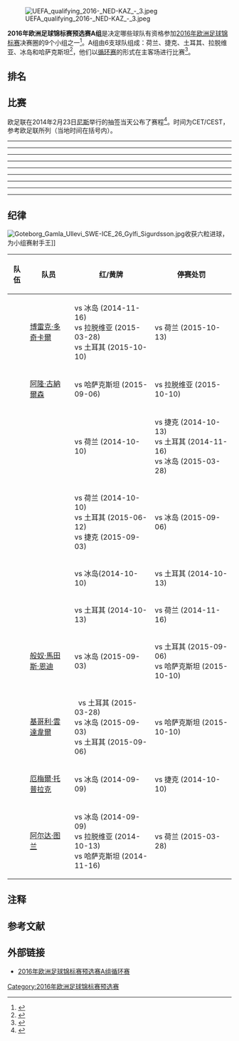 {{NoteTA
|G1=足球
}}

[[File:UEFA_qualifying_2016-_NED-KAZ_-_3.jpeg|thumb]]

'''2016年欧洲足球锦标赛预选赛A组'''是决定哪些球队有资格参加[[2016年欧洲足球锦标赛|2016年欧洲足球锦标赛]]决赛圈的9个小组之一<ref name="procedure">{{cite web |url=https://www.uefa.com/MultimediaFiles/Download/competitions/Draws/02/04/64/31/2046431_DOWNLOAD.pdf |title=UEFA EURO 2016 Qualifying Draw Procedure |publisher=UEFA |pages=1 |format=PDF |accessdate=2014-02-22 |archive-url=https://web.archive.org/web/20140307224702/http://www.uefa.com/MultimediaFiles/Download/competitions/Draws/02/04/64/31/2046431_DOWNLOAD.pdf |archive-date=2014-03-07 |dead-url=no }}</ref>。A组由6支球队组成：荷兰、捷克、土耳其、拉脱维亚、冰岛和哈萨克斯坦<ref>{{cite web|url=http://www.uefa.com/uefaeuro/finals/news/newsid=2059935.html|title=Spain face Ukraine return in EURO 2016 qualifying|publisher=UEFA.com|date=2014-02-23|access-date=2020-07-17|archive-url=https://web.archive.org/web/20151112124202/http://www.uefa.com/uefaeuro/finals/news/newsid=2059935.html|archive-date=2015-11-12|dead-url=no}}</ref>，他们以[[循环赛|循环赛]]的形式在主客场进行比赛<ref name="regulations">{{cite web|url=https://www.uefa.com/MultimediaFiles/Download/Regulations/uefaorg/Regulations/02/03/92/81/2039281_DOWNLOAD.pdf|title=Regulations of the UEFA European Football Championship 2014-16|publisher=UEFA.com|access-date=2020-07-17|archive-url=https://web.archive.org/web/20160616153138/http://www.uefa.com/MultimediaFiles/Download/Regulations/uefaorg/Regulations/02/03/92/81/2039281_DOWNLOAD.pdf|archive-date=2016-06-16|dead-url=no}}</ref>。

==排名==
{{2016年歐洲國家盃外圍賽|A組|show_matches=yes}}

==比赛==

欧足联在2014年2月23日[[尼斯|尼斯]]举行的抽签当天公布了赛程<ref>{{cite web|url=https://www.uefa.com/MultimediaFiles/Download/competitions/Draws/02/06/14/61/2061461_DOWNLOAD.pdf|title=Qualifying fixtures|publisher=UEFA.com|access-date=2020-07-17|archive-url=https://web.archive.org/web/20200604195249/https://www.uefa.com/MultimediaFiles/Download/competitions/Draws/02/06/14/61/2061461_DOWNLOAD.pdf|archive-date=2020-06-04|dead-url=no}}</ref>。时间为CET/CEST{{refn|2014年11月16日和2015年3月28日的比赛为CET（UTC+1），所有其他比赛为CEST（UTC+2）。|group="注"|name="Time zone"}}，参考欧足联所列（当地时间在括号内）。

{{Football box
|id=哈萨克斯坦 vs 拉脱维亚
| date={{Start date|2014|9|9}}
| time=18:00<br>(22:00 [[UTC+06:00|UTC+06:00]])
| team1={{fb-rt|KAZ}}
| score=0–0
| report=[http://www.uefa.com/uefaeuro/season=2016/matches/round=2000446/match=2013831/index.html 报告]
| team2={{fb|LVA}}
| goals1=
| goals2=
| stadium=[[努爾-蘇丹|努爾-蘇丹]][[阿斯塔纳竞技场|阿斯塔纳竞技场]]
| attendance=10,200<ref>{{cite web | url = https://int.soccerway.com/matches/2014/09/09/europe/european-championship-qualification/kazakhstan/latvia/1653160/?ICID=PL_MS_01 | title = Kazakhstan vs. Latvia | publisher = Soccerway | date = 2014-09-09 | accessdate = 2015-09-17 | archive-url = https://web.archive.org/web/20160305074755/http://int.soccerway.com/matches/2014/09/09/europe/european-championship-qualification/kazakhstan/latvia/1653160/?ICID=PL_MS_01 | archive-date = 2016-03-05 | dead-url = no }}</ref>
| referee=[[伊万·克鲁日利亚克|伊万·克鲁日利亚克]] ([[斯洛伐克足球協會|斯洛伐克足球協會]])
}}
{{Football box
|id=捷克 vs 荷兰
| date={{Start date|2014|9|9}}
| time=20:45<br>(20:45 [[UTC+02:00|UTC+02:00]])
| team1={{fb-rt|CZE}}
| score=2–1
| report=[http://www.uefa.com/uefaeuro/season=2016/matches/round=2000446/match=2013832/index.html 报告]
| team2={{fb|NED}}
| goals1=
* [[博雷克·多奇卡爾|博雷克·多奇卡爾]] {{goal|22}}
* [[瓦茨拉夫·皮拉爾|瓦茨拉夫·皮拉爾]] {{goal|90+1}}
| goals2=
* [[斯特凡·德弗里|斯特凡·德弗里]] {{goal|55}}
| stadium=[[雷特斯加体育场|雷特斯加体育场]], [[布拉格|布拉格]]
| attendance=17,946<ref>{{cite web | url = https://int.soccerway.com/matches/2014/09/09/europe/european-championship-qualification/czech-republic/netherlands/1653161/?ICID=PL_MS_03 | title = Czech Republic vs. Netherlands | publisher = Soccerway | date = 2014-09-09 | accessdate = 2015-09-17 | archive-url = https://web.archive.org/web/20160304232010/http://int.soccerway.com/matches/2014/09/09/europe/european-championship-qualification/czech-republic/netherlands/1653161/?ICID=PL_MS_03 | archive-date = 2016-03-04 | dead-url = no }}</ref>
| referee=[[詹盧卡·羅基|詹盧卡·羅基]] ([[意大利足球總會|意大利足球總會]])
}}
{{Football box
|id=冰岛 vs 土耳其
| date={{Start date|2014|9|9}}
| time=20:45<br>(18:45 [[UTC±00:00|UTC±00:00]])
| team1={{fb-rt|ISL}}
| score=3–0
| report=[http://www.uefa.com/uefaeuro/season=2016/matches/round=2000446/match=2013833/index.html 报告]
| team2={{fb|TUR}}
| goals1=
* [[瓊·達伊·波德瓦爾森|瓊·達伊·波德瓦爾森]] {{goal|19}}
* [[吉尔维·西于尔兹松|吉尔维·西于尔兹松]] {{goal|76}}
* [[科爾貝恩·西格索森|科爾貝恩·西格索森]] {{goal|77}}
| goals2=
| stadium=[[雷克雅維克|雷克雅維克]][[勞加德體育場|勞加德體育場]]
| attendance=8,811<ref>{{cite web | url = https://int.soccerway.com/matches/2014/09/09/europe/european-championship-qualification/iceland/turkey/1653162/?ICID=PL_MS_02 | title = Iceland vs. Turkey | publisher = Soccerway | date = 2014-09-09 | accessdate = 2015-09-17 | archive-url = https://web.archive.org/web/20160917070546/http://int.soccerway.com/matches/2014/09/09/europe/european-championship-qualification/iceland/turkey/1653162/?ICID=PL_MS_02 | archive-date = 2016-09-17 | dead-url = no }}</ref>
| referee={{tsl|en|Ivan Bebek|伊万·贝贝克|伊万·贝贝克}} ([[克羅地亞足球總會|克羅地亞足球總會]])
}}
----
{{Football box
|id=拉脱维亚 vs 冰岛
| date={{Start date|2014|10|10}}
| time=20:45<br>(21:45 [[UTC+03:00|UTC+03:00]])
| team1={{fb-rt|LVA}}
| score=0–3
| report=[http://www.uefa.com/uefaeuro/season=2016/matches/round=2000446/match=2013849/index.html 报告]
| team2={{fb|ISL}}
| goals1=
| goals2=
* [[吉尔维·西于尔兹松|吉尔维·西于尔兹松]] {{goal|66}}
* [[阿隆·古納爾森|阿隆·古納爾森]] {{goal|77}}
* [[魯歷·基斯拿臣|魯歷·基斯拿臣]] {{goal|90}}
| stadium=[[里加|里加]][[斯康托体育场|斯康托体育场]]
| attendance=6,354<ref>{{cite web | url = https://int.soccerway.com/matches/2014/10/10/europe/european-championship-qualification/latvia/iceland/1653178/?ICID=PL_MS_02 | title = Latvia vs. Iceland | publisher = Soccerway | date = 2014-10-10 | accessdate = 2015-09-17 | archive-date = 2016-09-17 | archive-url = https://web.archive.org/web/20160917070326/http://int.soccerway.com/matches/2014/10/10/europe/european-championship-qualification/latvia/iceland/1653178/?ICID=PL_MS_02 | dead-url = no }}</ref>
| referee={{tsl|en|Robert Schörgenhofer|罗伯特·舒根霍夫|罗伯特·舒根霍夫}} ([[奧地利足球協會|奧地利足球協會]])
}}
{{Football box
|id=荷兰 vs 哈萨克斯坦
| date={{Start date|2014|10|10}}
| time=20:45<br>(20:45 [[UTC+02:00|UTC+02:00]])
| team1={{fb-rt|NED}}
| score=3–1
| report=[http://www.uefa.com/uefaeuro/season=2016/matches/round=2000446/match=2013850/index.html 报告]
| team2={{fb|KAZ}}
| goals1=
* [[克拉斯-扬·亨特拉尔|克拉斯-扬·亨特拉尔]] {{goal|62}}
* [[伊布拉希姆·阿弗莱|伊布拉希姆·阿弗莱]] {{goal|82}}
* [[罗宾·范佩西|罗宾·范佩西]] {{goal|89|pen.}}
| goals2=
* {{tsl|en|Rinat Abdulin||Abdulin}} {{goal|17}}
| stadium=[[阿姆斯特丹|阿姆斯特丹]][[约翰·克鲁伊夫竞技场|约翰·克鲁伊夫竞技场]]
| attendance=47,500<ref>{{cite web | url = https://int.soccerway.com/matches/2014/10/10/europe/european-championship-qualification/netherlands/kazakhstan/1653179/?ICID=PL_MS_01 | title = Netherlands vs. Kazakhstan | publisher = Soccerway | date = 2014-10-10 | accessdate = 2015-09-17 | archive-date = 2016-09-17 | archive-url = https://web.archive.org/web/20160917073358/http://int.soccerway.com/matches/2014/10/10/europe/european-championship-qualification/netherlands/kazakhstan/1653179/?ICID=PL_MS_01 | dead-url = no }}</ref>
| referee={{tsl|en|Matej Jug|马特·吉格|马特·吉格}} ([[斯洛文尼亞足球協會|斯洛文尼亞足球協會]])
}}
{{Football box
|id=土耳其 vs 捷克
| date={{Start date|2014|10|10}}
| time=20:45<br>(21:45 [[UTC+03:00|UTC+03:00]])
| team1={{fb-rt|TUR}}
| score=1–2
| report=[http://www.uefa.com/uefaeuro/season=2016/matches/round=2000446/match=2013851/index.html 报告]
| team2={{fb|CZE}}
| goals1=
* {{tsl|en|Umut Bulut|乌穆特·布卢特|布卢特}} {{goal|8}}
| goals2=
* [[托马什·西沃克|托马什·西沃克]] {{goal|15}}
* [[博雷克·多奇卡爾|博雷克·多奇卡爾]] {{goal|58}}
| stadium=[[伊斯坦堡|伊斯坦堡]][[薩拉科格魯球場|薩拉科格魯球場]]
| attendance=24,007<ref>{{cite web | url = https://int.soccerway.com/matches/2014/10/10/europe/european-championship-qualification/turkey/czech-republic/1653180/?ICID=PL_MS_04 | title = Turkey vs. Czech Republic | publisher = Soccerway | date = 2014-10-10 | accessdate = 2015-09-17 | archive-date = 2016-09-17 | archive-url = https://web.archive.org/web/20160917073400/http://int.soccerway.com/matches/2014/10/10/europe/european-championship-qualification/turkey/czech-republic/1653180/?ICID=PL_MS_04 | dead-url = no }}</ref>
| referee=[[乔纳斯·埃里克森|乔纳斯·埃里克森]] ([[瑞典足球協會|瑞典足球協會]])
}}
----
{{Football box
|id=哈萨克斯坦 vs 捷克
| date={{Start date|2014|10|13}}
| time=18:00<br>(22:00 [[UTC+06:00|UTC+06:00]])
| team1={{fb-rt|KAZ}}
| score=2–4
| report=[http://www.uefa.com/uefaeuro/season=2016/matches/round=2000446/match=2013874/index.html 报告]
| team2={{fb|CZE}}
| goals1=
* {{tsl|en|Yuriy Logvinenko|尤里·洛格维年科|尤里·洛格维年科}} {{goal|84||90+1}}
| goals2=
* [[博雷克·多奇卡爾|博雷克·多奇卡爾]] {{goal|13}}
* [[大衛·拉法塔|大衛·拉法塔]] {{goal|44}}
* [[拉迪斯拉夫·克雷西|拉迪斯拉夫·克雷西]] {{goal|56}}
* [[托馬斯·內西德|托馬斯·內西德]] {{goal|88}}
| stadium=[[努爾-蘇丹|努爾-蘇丹]][[阿斯塔纳竞技场|阿斯塔纳竞技场]]
| attendance=13,752<ref>{{cite web | url = https://int.soccerway.com/matches/2014/10/13/europe/european-championship-qualification/kazakhstan/czech-republic/1653203/?ICID=PL_MS_03 | title = Kazakhstan vs. Czech Republic | publisher = Soccerway | date = 2014-10-13 | accessdate = 2015-09-17 | archive-date = 2016-09-17 | archive-url = https://web.archive.org/web/20160917072102/http://int.soccerway.com/matches/2014/10/13/europe/european-championship-qualification/kazakhstan/czech-republic/1653203/?ICID=PL_MS_03 | dead-url = no }}</ref>
| referee={{tsl|en|Mattias Gestranius|马蒂亚斯·格斯特朗纽斯|马蒂亚斯·格斯特朗纽斯}} ([[芬蘭足球協會|芬蘭足球協會]])
}}
{{Football box
|id=冰岛 vs 荷兰
| date={{Start date|2014|10|13}}
| time=20:45<br>(18:45 [[UTC±00:00|UTC±00:00]])
| team1={{fb-rt|ISL}}
| score=2–0
| report=[http://www.uefa.com/uefaeuro/season=2016/matches/round=2000446/match=2013875/index.html 报告]
| team2={{fb|NED}}
| goals1=
* [[吉尔维·西于尔兹松|吉尔维·西于尔兹松]] {{goal|10|pen.|42}}
| goals2=
| stadium=[[雷克雅維克|雷克雅維克]][[勞加德體育場|勞加德體育場]]
| attendance=9,760<ref>{{cite web | url = https://int.soccerway.com/matches/2014/10/13/europe/european-championship-qualification/iceland/netherlands/1653204/?ICID=PL_MS_05 | title = Iceland vs. Netherlands | publisher = Soccerway | date = 2014-10-13 | accessdate = 2015-09-17 | archive-date = 2016-09-17 | archive-url = https://web.archive.org/web/20160917071020/http://int.soccerway.com/matches/2014/10/13/europe/european-championship-qualification/iceland/netherlands/1653204/?ICID=PL_MS_05 | dead-url = no }}</ref>
| referee=[[卡路士·韋拿斯高·卡巴洛|卡路士·韋拿斯高·卡巴洛]] ([[西班牙皇家足球協會|西班牙皇家足球協會]])
}}
{{Football box
|id=拉脱维亚 vs 土耳其
| date={{Start date|2014|10|13}}
| time=20:45<br>(21:45 [[UTC+03:00|UTC+03:00]])
| team1={{fb-rt|LVA}}
| score=1–1
| report=[http://www.uefa.com/uefaeuro/season=2016/matches/round=2000446/match=2013876/index.html 报告]
| team2={{fb|TUR}}
| goals1=
* {{tsl|en|Valērijs Šabala|瓦莱里·沙巴拉|沙巴拉}} {{goal|54|pen.}}
| goals2=
* {{tsl|en|Bilal Kısa||Kısa}} {{goal|47}}
| stadium=[[里加|里加]][[斯康托体育场|斯康托体育场]]
| attendance=6,442<ref>{{cite web | url = https://int.soccerway.com/matches/2014/10/13/europe/european-championship-qualification/latvia/turkey/1653205/?ICID=PL_MS_04 | title = Latvia vs. Turkey | publisher = Soccerway | date = 2014-10-13 | accessdate = 2015-09-17 | archive-date = 2016-09-17 | archive-url = https://web.archive.org/web/20160917070237/http://int.soccerway.com/matches/2014/10/13/europe/european-championship-qualification/latvia/turkey/1653205/?ICID=PL_MS_04 | dead-url = no }}</ref>
| referee={{tsl|en|Bobby Madden|鲍比·马登|鲍比·马登}} ([[蘇格蘭足球協會|蘇格蘭足球協會]])
}}
----
{{Football box
|id=荷兰 vs 拉脱维亚
| date={{Start date|2014|11|16}}
| time=18:00<br>(18:00 [[UTC+01:00|UTC+01:00]])
| team1={{fb-rt|NED}}
| score=6–0
| report=[http://www.uefa.com/uefaeuro/season=2016/matches/round=2000446/match=2013908/index.html 报告]
| team2={{fb|LVA}}
| goals1=
* [[罗宾·范佩西|罗宾·范佩西]] {{goal|6}}
* [[阿尔扬·罗本|阿尔扬·罗本]] {{goal|35||82}}
* [[克拉斯-扬·亨特拉尔|克拉斯-扬·亨特拉尔]] {{goal|42||89}}
* [[謝菲·布馬|謝菲·布馬]] {{goal|78}}
| goals2=
| stadium=[[阿姆斯特丹|阿姆斯特丹]][[约翰·克鲁伊夫竞技场|约翰·克鲁伊夫竞技场]]
| attendance=47,500<ref>{{cite web | url = https://int.soccerway.com/matches/2014/11/16/europe/european-championship-qualification/netherlands/latvia/1653238/?ICID=PL_MS_06 | title = Netherlands vs. Latvia | publisher = Soccerway | date = 2014-11-16 | accessdate = 2015-09-17 | archive-url = https://web.archive.org/web/20160306162454/http://int.soccerway.com/matches/2014/11/16/europe/european-championship-qualification/netherlands/latvia/1653238/?ICID=PL_MS_06 | archive-date = 2016-03-06 | dead-url = no }}</ref>
| referee={{tsl|en|Liran Liany|莉兰·莉安妮|莉兰·莉安妮}} ([[以色列足球協會|以色列足球協會]])
}}
{{Football box
|id=捷克 vs 冰岛
| date={{Start date|2014|11|16}}
| time=20:45<br>(20:45 [[UTC+01:00|UTC+01:00]])
| team1={{fb-rt|CZE}}
| score=2–1
| report=[http://www.uefa.com/uefaeuro/season=2016/matches/round=2000446/match=2013909/index.html 报告]
| team2={{fb|ISL}}
| goals1=
* [[帕維爾·卡德沙貝克|帕維爾·卡德沙貝克]] {{goal|45+1}}
* [[瓊·達伊·波德瓦爾森|瓊·達伊·波德瓦爾森]] {{goal|61|o.g.}}
| goals2=
* [[拉拿·施古臣|拉拿·施古臣]] {{goal|9}}
| stadium=[[比尔森|比尔森]][[斗山竞技场|斗山竞技场]]
| attendance=11,533<ref>{{cite web | url = https://int.soccerway.com/matches/2014/11/16/europe/european-championship-qualification/czech-republic/iceland/1653239/?ICID=PL_MS_08 | title = Czech Republic vs. Iceland | publisher = Soccerway | date = 2014-11-16 | accessdate = 2015-09-17 | archive-url = https://web.archive.org/web/20160304225935/http://int.soccerway.com/matches/2014/11/16/europe/european-championship-qualification/czech-republic/iceland/1653239/?ICID=PL_MS_08 | archive-date = 2016-03-04 | dead-url = no }}</ref>
| referee=[[沃尔夫冈·施塔克|沃尔夫冈·施塔克]] ([[德國足球協會|德國足球協會]])
}}
{{Football box
|id=土耳其 vs 哈萨克斯坦
| date={{Start date|2014|11|16}}
| time=20:45<br>(21:45 [[UTC+02:00|UTC+02:00]])
| team1={{fb-rt|TUR}}
| score=3–1
| report=[http://www.uefa.com/uefaeuro/season=2016/matches/round=2000446/match=2013910/index.html 报告]
| team2={{fb|KAZ}}
| goals1=
* [[布拉克·耶勒马兹|布拉克·耶勒马兹]] {{goal|26|pen.|29}}
* {{tsl|en|Serdar Aziz|塞尔达·阿齐兹|塞尔达·阿齐兹}} {{goal|83}}
| goals2=
* {{tsl|en|Samat Smakov|萨马特·斯马科夫|萨马特·斯马科夫}} {{goal|87|pen.}}
| stadium=[[伊斯坦堡|伊斯坦堡]][[土耳其电信竞技场|土耳其电信竞技场]], 
| attendance=27,549<ref>{{cite web | url = https://int.soccerway.com/matches/2014/11/16/europe/european-championship-qualification/turkey/kazakhstan/1653240/?ICID=PL_MS_07 | title = Turkey vs. Kazakhstan | publisher = Soccerway | date = 2014-11-16 | accessdate = 2015-09-17 | archive-url = https://web.archive.org/web/20160305023308/http://int.soccerway.com/matches/2014/11/16/europe/european-championship-qualification/turkey/kazakhstan/1653240/?ICID=PL_MS_07 | archive-date = 2016-03-05 | dead-url = no }}</ref>
| referee={{tsl|en|Aleksei Eskov (referee)|阿列克谢·埃斯科夫|阿列克谢·埃斯科夫}} ([[俄羅斯足球總會|俄羅斯足球總會]])
}}
----
{{Football box
|id=哈萨克斯坦 vs 冰岛
| date={{Start date|2015|3|28}}
| time=16:00<br>(21:00 [[UTC+06:00|UTC+06:00]])
| team1={{fb-rt|KAZ}}
| score=0–3
| report=[http://www.uefa.com/uefaeuro/season=2016/matches/round=2000446/match=2013927/index.html 报告]
| team2={{fb|ISL}}
| goals1=
| goals2=
* [[埃聚尔·古德约翰森|埃聚尔·古德约翰森]] {{goal|20}}
* [[比基·比亞納爾森|比基·比亞納爾森]] {{goal|32||90+1}}
| stadium=[[努爾-蘇丹|努爾-蘇丹]][[阿斯塔纳竞技场|阿斯塔纳竞技场]]
| attendance=13,182<ref>{{cite web | url = https://int.soccerway.com/matches/2015/03/28/europe/european-championship-qualification/kazakhstan/iceland/1653256/?ICID=PL_MS_09 | title = Kazakhstan vs. Iceland | publisher = Soccerway | date = 2015-03-28 | accessdate = 2015-09-17 | archive-date = 2016-09-17 | archive-url = https://web.archive.org/web/20160917070522/http://int.soccerway.com/matches/2015/03/28/europe/european-championship-qualification/kazakhstan/iceland/1653256/?ICID=PL_MS_09 | dead-url = no }}</ref>
| referee=[[阿纳斯塔西奥斯·西季罗普洛斯|阿纳斯塔西奥斯·西季罗普洛斯]] ([[希臘足球總會|希臘足球總會]])
}}
{{Football box
|id=捷克 vs 拉脱维亚
| date={{Start date|2015|3|28}}
| time=18:00<br>(18:00 [[UTC+01:00|UTC+01:00]])
| team1={{fb-rt|CZE}}
| score=1–1
| report=[http://www.uefa.com/uefaeuro/season=2016/matches/round=2000446/match=2013928/index.html 报告]
| team2={{fb|LVA}}
| goals1=
* [[瓦茨拉夫·皮拉爾|瓦茨拉夫·皮拉爾]] {{goal|90}}
| goals2=
* [[阿萊克塞斯·維斯納科夫斯|阿萊克塞斯·維斯納科夫斯]] {{goal|30}}
| stadium=[[布拉格|布拉格]][[伊甸園體育場|伊甸園體育場]]
| attendance=13,722<ref>{{cite web | url = https://int.soccerway.com/matches/2015/03/28/europe/european-championship-qualification/czech-republic/latvia/1653257/?ICID=PL_MS_10 | title = Czech Republic vs. Latvia | publisher = Soccerway | date = 2015-03-28 | accessdate = 2015-09-17 | archive-date = 2016-09-17 | archive-url = https://web.archive.org/web/20160917072931/http://int.soccerway.com/matches/2015/03/28/europe/european-championship-qualification/czech-republic/latvia/1653257/?ICID=PL_MS_10 | dead-url = no }}</ref>
| referee={{tsl|en|Javier Estrada Fernández|哈维尔·埃斯特拉达·费尔南德斯|哈维尔·埃斯特拉达·费尔南德斯}} ([[西班牙皇家足球協會|西班牙皇家足球協會]])
}}
{{Football box
|id=荷兰 vs 土耳其
| date={{Start date|2015|3|28}}
| time=20:45<br>(20:45 [[UTC+01:00|UTC+01:00]])
| team1={{fb-rt|NED}}
| score=1–1
| report=[http://www.uefa.com/uefaeuro/season=2016/matches/round=2000446/match=2013929/index.html 报告]
| team2={{fb|TUR}}
| goals1=
* [[克拉斯-扬·亨特拉尔|克拉斯-扬·亨特拉尔]] {{goal|90+2}}
| goals2=
* [[布拉克·耶勒马兹|布拉克·耶勒马兹]] {{goal|37}}
| stadium=[[阿姆斯特丹|阿姆斯特丹]][[约翰·克鲁伊夫竞技场|约翰·克鲁伊夫竞技场]]
| attendance=49,500<ref>{{cite web | url = https://int.soccerway.com/matches/2015/03/28/europe/european-championship-qualification/netherlands/turkey/1653258/?ICID=PL_MS_01 | title = Netherlands vs. Turkey | publisher = Soccerway | date = 2015-03-28 | accessdate = 2015-09-17 | archive-date = 2016-09-17 | archive-url = https://web.archive.org/web/20160917072751/http://int.soccerway.com/matches/2015/03/28/europe/european-championship-qualification/netherlands/turkey/1653258/?ICID=PL_MS_01 | dead-url = no }}</ref>
| referee=[[菲利克斯·布里希|菲利克斯·布里希]] ([[德國足球協會|德國足球協會]])
}}
----
{{Football box
|id=哈萨克斯坦 vs 土耳其
| date={{Start date|2015|6|12}}
| time=18:00<br>(22:00 [[UTC+06:00|UTC+06:00]])
| team1={{fb-rt|KAZ}}
| score=0–1
| report=[http://www.uefa.com/uefaeuro/season=2016/matches/round=2000446/match=2013944/index.html 报告]
| team2={{fb|TUR}}
| goals1=
| goals2=
* [[阿尔达·图兰|阿尔达·图兰]] {{goal|83}}
| stadium=[[阿拉木圖|阿拉木圖]][[阿拉木圖中央體育場|阿拉木圖中央體育場]]
| attendance=25,125<ref>{{cite web | url = https://int.soccerway.com/matches/2015/06/12/europe/european-championship-qualification/kazakhstan/turkey/1653273/?ICID=PL_MS_02 | title = Kazakhstan vs. Turkey | publisher = Soccerway | date = 2015-06-12 | accessdate = 2015-09-17 | archive-date = 2016-09-17 | archive-url = https://web.archive.org/web/20160917070049/http://int.soccerway.com/matches/2015/06/12/europe/european-championship-qualification/kazakhstan/turkey/1653273/?ICID=PL_MS_02 | dead-url = no }}</ref>
| referee=[[米高·奧利華|米高·奧利華]] ([[英格蘭足球總會|英格蘭足球總會]])
}}
{{Football box
|id=冰岛 vs 捷克
| date={{Start date|2015|6|12}}
| time=20:45<br>(18:45 [[UTC±00:00|UTC±00:00]])
| team1={{fb-rt|ISL}}
| score=2–1
| report=[http://www.uefa.com/uefaeuro/season=2016/matches/round=2000446/match=2013945/index.html 报告]
| team2={{fb|CZE}}
| goals1=
* [[阿隆·古納爾森|阿隆·古納爾森]] {{goal|60}}
* [[科爾貝恩·西格索森|科爾貝恩·西格索森]] {{goal|76}}
| goals2=
* [[博雷克·多奇卡爾|博雷克·多奇卡爾]] {{goal|55}}
| stadium=[[雷克雅維克|雷克雅維克]][[勞加德體育場|勞加德體育場]]
| attendance=9,767<ref>{{cite web | url = https://int.soccerway.com/matches/2015/06/12/europe/european-championship-qualification/iceland/czech-republic/1653274/?ICID=PL_MS_03 | title = Iceland vs. Czech Republic | publisher = Soccerway | date = 2015-06-12 | accessdate = 2015-09-17 | archive-date = 2016-09-17 | archive-url = https://web.archive.org/web/20160917072618/http://int.soccerway.com/matches/2015/06/12/europe/european-championship-qualification/iceland/czech-republic/1653274/?ICID=PL_MS_03 | dead-url = no }}</ref>
| referee={{tsl|en|Willie Collum|威廉·科伦|威廉·科伦}} ([[蘇格蘭足球協會|蘇格蘭足球協會]])
}}
{{Football box
|id=拉脱维亚 vs 荷兰
| date={{Start date|2015|6|12}}
| time=20:45<br>(21:45 [[UTC+03:00|UTC+03:00]])
| team1={{fb-rt|LVA}}
| score=0–2
| report=[http://www.uefa.com/uefaeuro/season=2016/matches/round=2000446/match=2013946/index.html 报告]
| team2={{fb|NED}}
| goals1=
| goals2=
* [[吉奥吉尼奥·维纳尔杜姆|吉奥吉尼奥·维纳尔杜姆]] {{goal|67}}
* {{tsl|en|Luciano Narsingh||Narsingh}} {{goal|71}}
| stadium=[[里加|里加]][[斯康托体育场|斯康托体育场]]
| attendance=8,067<ref>{{cite web | url = https://int.soccerway.com/matches/2015/06/12/europe/european-championship-qualification/latvia/netherlands/1653275/?ICID=PL_MS_04 | title = Latvia vs. Netherlands | publisher = Soccerway | date = 2015-06-12 | accessdate = 2015-09-17 | archive-date = 2016-09-17 | archive-url = https://web.archive.org/web/20160917072035/http://int.soccerway.com/matches/2015/06/12/europe/european-championship-qualification/latvia/netherlands/1653275/?ICID=PL_MS_04 | dead-url = no }}</ref>
| referee=[[奧德華·莫恩|奧德華·莫恩]] ([[挪威足球協會|挪威足球協會]])
}}
----
{{Football box
|id=捷克 vs 哈萨克斯坦
| date={{Start date|2015|9|3}}
| time=20:45<br>(20:45 [[UTC+02:00|UTC+02:00]])
| team1={{fb-rt|CZE}}
| score=2–1
| report=[http://www.uefa.com/uefaeuro/season=2016/matches/round=2000446/match=2013970/index.html 报告]
| team2={{fb|KAZ}}
| goals1=
* {{tsl|en|Milan Škoda||Milan Škoda}} {{goal|74||86}}
| goals2=
* {{tsl|en|Yuriy Logvinenko|尤里·洛格维年科|尤里·洛格维年科}} {{goal|21}}
| stadium=[[比尔森|比尔森]][[斗山竞技场|斗山竞技场]]
| attendance=10,572<ref>{{cite web | url = https://int.soccerway.com/matches/2015/09/03/europe/european-championship-qualification/czech-republic/kazakhstan/1653299/?ICID=PL_MS_06 | title = Czech Republic vs. Kazakhstan | publisher = Soccerway | date = 2015-09-03 | accessdate = 2015-09-17 | archive-date = 2016-09-17 | archive-url = https://web.archive.org/web/20160917070434/http://int.soccerway.com/matches/2015/09/03/europe/european-championship-qualification/czech-republic/kazakhstan/1653299/?ICID=PL_MS_06 | dead-url = no }}</ref>
| referee={{tsl|en|Martin Strömbergsson|马丁·斯特伦伯格森|马丁·斯特伦伯格森}} ([[瑞典足球協會|瑞典足球協會]])
}}
{{Football box
|id=荷兰 vs 冰岛
| date={{Start date|2015|9|3}}
| time=20:45<br>(20:45 [[UTC+02:00|UTC+02:00]])
| team1={{fb-rt|NED}}
| score=0–1
| report=[http://www.uefa.com/uefaeuro/season=2016/matches/round=2000446/match=2013971/index.html 报告]
| team2={{fb|ISL}}
| goals1=
| goals2=
* [[吉尔维·西于尔兹松|吉尔维·西于尔兹松]] {{goal|51|pen.}}
| stadium=[[阿姆斯特丹|阿姆斯特丹]][[约翰·克鲁伊夫竞技场|约翰·克鲁伊夫竞技场]]
| attendance=50,275<ref>{{cite web | url = https://int.soccerway.com/matches/2015/09/03/europe/european-championship-qualification/netherlands/iceland/1653300/?ICID=PL_MS_05 | title = Netherlands vs. Iceland | publisher = Soccerway | date = 2015-09-03 | accessdate = 2015-09-17 | archive-url = https://web.archive.org/web/20150911023016/http://int.soccerway.com/matches/2015/09/03/europe/european-championship-qualification/netherlands/iceland/1653300/?ICID=PL_MS_05 | archive-date = 2015-09-11 | dead-url = no }}</ref>
| referee=[[米洛拉德·馬哲|米洛拉德·馬哲]] ([[塞爾維亞足球協會|塞爾維亞足球協會]])
}}
{{Football box
|id=土耳其 vs 拉脱维亚
| date={{Start date|2015|9|3}}
| time=20:45<br>(21:45 [[UTC+03:00|UTC+03:00]])
| team1={{fb-rt|TUR}}
| score=1–1
| report=[http://www.uefa.com/uefaeuro/season=2016/matches/round=2000446/match=2013972/index.html 报告]
| team2={{fb|LVA}}
| goals1=
* [[恩蘭|恩蘭]] {{goal|77}}
| goals2=
* {{tsl|en|Valērijs Šabala|瓦莱里·沙巴拉|瓦莱里·沙巴拉}} {{goal|90+1}}
| stadium=[[科尼亞_(土耳其)|科尼亞]]{{tsl|en|Torku Arena|托库竞技场|托库竞技场}}
| attendance=35,900<ref>{{cite web | url = https://int.soccerway.com/matches/2015/09/03/europe/european-championship-qualification/turkey/latvia/1653301/?ICID=PL_MS_07 | title = Turkey vs. Latvia | publisher = Soccerway | date = 2015-09-03 | accessdate = 2015-09-17 | archive-url = https://web.archive.org/web/20150914193203/http://int.soccerway.com/matches/2015/09/03/europe/european-championship-qualification/turkey/latvia/1653301/?ICID=PL_MS_07 | archive-date = 2015-09-14 | dead-url = no }}</ref>
| referee={{tsl|en|Stefan Johannesson|斯蒂芬·约翰内森|斯蒂芬·约翰内森}} ([[瑞典足球協會|瑞典足球協會]])
}}
----
{{Football box
|id=拉脱维亚 vs 捷克
| date={{Start date|2015|9|6}}
| time=18:00<br>(19:00 [[UTC+03:00|UTC+03:00]])
| team1={{fb-rt|LVA}}
| score=1–2
| report=[http://www.uefa.com/uefaeuro/season=2016/matches/round=2000446/match=2013996/index.html 报告]
| team2={{fb|CZE}}
| goals1=
* {{tsl|en|Artūrs Zjuzins||Zjuzins}} {{goal|73}}
| goals2=
* [[大衛·林貝爾斯基|大衛·林貝爾斯基]] {{goal|13}}
* [[弗拉基米爾·達里達|弗拉基米爾·達里達]] {{goal|25}}
| stadium=[[里加|里加]][[斯康托体育场|斯康托体育场]]
| attendance=7,913<ref>{{cite web | url = https://int.soccerway.com/matches/2015/09/06/europe/european-championship-qualification/latvia/czech-republic/1653325/?ICID=PL_MS_09 | title = Latvia vs. Czech Republic | publisher = Soccerway | date = 2015-09-06 | accessdate = 2015-09-17 | archive-date = 2016-09-17 | archive-url = https://web.archive.org/web/20160917072929/http://int.soccerway.com/matches/2015/09/06/europe/european-championship-qualification/latvia/czech-republic/1653325/?ICID=PL_MS_09 | dead-url = no }}</ref>
| referee=[[德尼兹·艾泰金|德尼兹·艾泰金]] ([[德國足球協會|德國足球協會]])
}}
{{Football box
|id=土耳其 vs 荷兰
| date={{Start date|2015|9|6}}
| time=18:00<br>(19:00 [[UTC+03:00|UTC+03:00]])
| team1={{fb-rt|TUR}}
| score=3–0
| report=[http://www.uefa.com/uefaeuro/season=2016/matches/round=2000446/match=2013997/index.html 报告]
| team2={{fb|NED}}
| goals1=
* {{tsl|en|Oğuzhan Özyakup||Oğuzhan Özyakup}} {{goal|8}}
* [[阿尔达·图兰|阿尔达·图兰]] {{goal|26}}
* [[布拉克·耶勒马兹|布拉克·耶勒马兹]] {{goal|86}}
| goals2=
| stadium=[[科尼亞_(土耳其)|科尼亞]]{{tsl|en|Torku Arena|托库竞技场|托库竞技场}}
| attendance=41,007<ref>{{cite web | url = https://int.soccerway.com/matches/2015/09/06/europe/european-championship-qualification/turkey/netherlands/1653326/?ICID=PL_MS_08 | title = Turkey vs. Netherlands | publisher = Soccerway | date = 2015-09-06 | accessdate = 2015-09-17 | archive-date = 2016-09-17 | archive-url = https://web.archive.org/web/20160917071022/http://int.soccerway.com/matches/2015/09/06/europe/european-championship-qualification/turkey/netherlands/1653326/?ICID=PL_MS_08 | dead-url = no }}</ref>
| referee={{tsl|en|Antonio Mateu Lahoz|安东尼奥·马特乌·拉霍斯|安东尼奥·马特乌·拉霍斯}} ([[西班牙皇家足球協會|西班牙皇家足球協會]])
}}
{{Football box
|id=冰岛 vs 哈萨克斯坦
| date={{Start date|2015|9|6}}
| time=20:45<br>(18:45 [[UTC±00:00|UTC±00:00]])
| team1={{fb-rt|ISL}}
| score=0–0
| report=[http://www.uefa.com/uefaeuro/season=2016/matches/round=2000446/match=2013998/index.html 报告]
| team2={{fb|KAZ}}
| goals1=
| goals2=
| stadium=[[雷克雅維克|雷克雅維克]][[勞加德體育場|勞加德體育場]]
| attendance=9,767<ref>{{cite web | url = https://int.soccerway.com/matches/2015/09/06/europe/european-championship-qualification/iceland/kazakhstan/1653327/?ICID=PL_MS_10 | title = Iceland vs. Kazakhstan | publisher = Soccerway | date = 2015-09-06 | accessdate = 2015-09-17 | archive-date = 2016-09-17 | archive-url = https://web.archive.org/web/20160917072503/http://int.soccerway.com/matches/2015/09/06/europe/european-championship-qualification/iceland/kazakhstan/1653327/?ICID=PL_MS_10 | dead-url = no }}</ref>
| referee={{tsl|en|Yevhen Aranovsky|叶芬·阿拉诺夫斯基|叶芬·阿拉诺夫斯基}} ([[烏克蘭足球總會|烏克蘭足球總會]])
}}
----
{{Football box
|id=冰岛 vs 拉脱维亚
| date={{Start date|2015|10|10}}
| time=18:00<br>(16:00 [[UTC±00:00|UTC±00:00]])
| team1={{fb-rt|ISL}}
| score=2–2
| report=[http://www.uefa.com/uefaeuro/season=2016/matches/round=2000446/match=2014039/index.html 报告]
| team2={{fb|LVA}}
| goals1=
* [[科爾貝恩·西格索森|科爾貝恩·西格索森]] {{goal|5}}
* [[吉尔维·西于尔兹松|吉尔维·西于尔兹松]] {{goal|27}}
| goals2=
* [[亞歷山德克斯·考納|亞歷山德克斯·考納]] {{goal|49}}
* {{tsl|en|Valērijs Šabala|瓦莱里·沙巴拉|瓦莱里·沙巴拉}} {{goal|68}}
| stadium=[[雷克雅維克|雷克雅維克]][[勞加德體育場|勞加德體育場]]
| attendance= 9,767<ref>{{Cite web|url=https://int.soccerway.com/matches/2015/10/10/europe/european-championship-qualification/iceland/latvia/1653368/?ICID=PL_MS_05|title=Iceland vs. Latvia - 10 October 2015 - Soccerway|website=int.soccerway.com|access-date=2020-07-17|archive-url=https://web.archive.org/web/20160917070548/http://int.soccerway.com/matches/2015/10/10/europe/european-championship-qualification/iceland/latvia/1653368/?ICID=PL_MS_05|archive-date=2016-09-17|dead-url=no}}</ref>
| referee={{tsl|en|Aleksei Eskov (referee)|阿列克谢·埃斯科夫|阿列克谢·埃斯科夫}} ([[俄羅斯足球總會|俄羅斯足球總會]])
}}
{{Football box
|id=哈萨克斯坦 vs 荷兰
| date={{Start date|2015|10|10}}
| time=18:00<br>(22:00 [[UTC+06:00|UTC+06:00]])
| team1={{fb-rt|KAZ}}
| score=1–2
| report=[http://www.uefa.com/uefaeuro/season=2016/matches/round=2000446/match=2014040/index.html 报告]
| team2={{fb|NED}}
| goals1=
* {{tsl|en|Islambek Kuat||Islambek Kuat}} {{goal|90+6}}
| goals2=
* [[吉奥吉尼奥·维纳尔杜姆|吉奥吉尼奥·维纳尔杜姆]] {{goal|33}}
* [[韦斯利·斯内德|韦斯利·斯内德]] {{goal|50}}
| stadium=[[努爾-蘇丹|努爾-蘇丹]][[阿斯塔纳竞技场|阿斯塔纳竞技场]]
| attendance= 20,716<ref>{{Cite web|url=https://int.soccerway.com/matches/2015/10/10/europe/european-championship-qualification/kazakhstan/netherlands/1653369/?ICID=PL_MS_06|title=Kazakhstan vs. Netherlands - 10 October 2015 - Soccerway|website=int.soccerway.com|access-date=2020-07-17|archive-url=https://web.archive.org/web/20160917070639/http://int.soccerway.com/matches/2015/10/10/europe/european-championship-qualification/kazakhstan/netherlands/1653369/?ICID=PL_MS_06|archive-date=2016-09-17|dead-url=no}}</ref>
| referee=[[克萊門特·圖爾平|克萊門特·圖爾平]] ([[法國足球總會|法國足球總會]])
}}
{{Football box
|id=捷克 vs 土耳其
| date={{Start date|2015|10|10}}
| time=20:45<br>(20:45 [[UTC+02:00|UTC+02:00]])
| team1={{fb-rt|CZE}}
| score=0–2
| report=[http://www.uefa.com/uefaeuro/season=2016/matches/round=2000446/match=2014041/index.html 报告]
| team2={{fb|TUR}}
| goals1=
| goals2=
* [[恩蘭|恩蘭]] {{goal|62|pen.}}
* [[哈坎·恰尔汗奥卢|哈坎·恰尔汗奥卢]] {{goal|79}}
| stadium=[[布拉格|布拉格]][[雷特斯加体育场|雷特斯加体育场]]
| attendance= 17,190<ref>{{Cite web|url=https://int.soccerway.com/matches/2015/10/10/europe/european-championship-qualification/czech-republic/turkey/1653370/?ICID=PL_MS_07|title=Czech Republic vs. Turkey - 10 October 2015 - Soccerway|website=int.soccerway.com|access-date=2020-07-17|archive-url=https://web.archive.org/web/20160305084330/http://int.soccerway.com/matches/2015/10/10/europe/european-championship-qualification/czech-republic/turkey/1653370/?ICID=PL_MS_07|archive-date=2016-03-05|dead-url=no}}</ref>
| referee=[[馬田·艾堅遜|馬田·艾堅遜]] ([[英格蘭足球總會|英格蘭足球總會]])
}}
----
{{Football box
|id=拉脱维亚 vs 哈萨克斯坦
| date={{Start date|2015|10|13}}
| time=20:45<br>(21:45 [[UTC+03:00|UTC+03:00]])
| team1={{fb-rt|LVA}}
| score=0–1
| report=[http://www.uefa.com/uefaeuro/season=2016/matches/round=2000446/match=2014065/index.html 报告]
| team2={{fb|KAZ}}
| goals1=
| goals2=
* {{tsl|en|Islambek Kuat||Islambek Kuat}} {{goal|65}}
| stadium=[[里加|里加]][[斯康托体育场|斯康托体育场]]
| attendance= 7,027<ref>{{Cite web|url=https://int.soccerway.com/matches/2015/10/13/europe/european-championship-qualification/latvia/kazakhstan/1653394/?ICID=PL_MS_08|title=Latvia vs. Kazakhstan - 13 October 2015 - Soccerway|website=int.soccerway.com|access-date=2020-07-17|archive-date=2016-09-17|archive-url=https://web.archive.org/web/20160917072129/http://int.soccerway.com/matches/2015/10/13/europe/european-championship-qualification/latvia/kazakhstan/1653394/?ICID=PL_MS_08}}</ref>
| referee={{tsl|en|Steven McLean (referee)|史蒂芬·麦克林|史蒂芬·麦克林}} ([[蘇格蘭足球協會|蘇格蘭足球協會]])
}}
{{Football box
|id=荷兰 vs 捷克
| date={{Start date|2015|10|13}}
| time=20:45<br>(20:45 [[UTC+02:00|UTC+02:00]])
| team1={{fb-rt|NED}}
| score=2–3
| report=[http://www.uefa.com/uefaeuro/season=2016/matches/round=2000446/match=2014066/index.html 报告]
| team2={{fb|CZE}}
| goals1=
* [[克拉斯-扬·亨特拉尔|克拉斯-扬·亨特拉尔]] {{goal|70}}
* [[罗宾·范佩西|罗宾·范佩西]] {{goal|83}}
| goals2=
* [[帕維爾·卡德沙貝克|帕維爾·卡德沙貝克]] {{goal|24}}
* [[約瑟夫·蘇拉爾|約瑟夫·蘇拉爾]] {{goal|35}}
* [[罗宾·范佩西|罗宾·范佩西]] {{goal|66|o.g.}}
| stadium=[[阿姆斯特丹|阿姆斯特丹]][[约翰·克鲁伊夫竞技场|约翰·克鲁伊夫竞技场]]
| attendance= 48,000<ref>{{Cite web|url=https://int.soccerway.com/matches/2015/10/13/europe/european-championship-qualification/netherlands/czech-republic/1653395/?ICID=PL_MS_09|title=Netherlands vs. Czech Republic - 13 October 2015 - Soccerway|website=int.soccerway.com|access-date=2020-07-17|archive-date=2016-03-05|archive-url=https://web.archive.org/web/20160305020830/http://int.soccerway.com/matches/2015/10/13/europe/european-championship-qualification/netherlands/czech-republic/1653395/?ICID=PL_MS_09}}</ref>
| referee=[[達米爾·斯科米納|達米爾·斯科米納]] ([[斯洛文尼亞足球協會|斯洛文尼亞足球協會]])
}}
{{Football box
|id=土耳其 vs 冰岛
| date={{Start date|2015|10|13}}
| time=20:45<br>(21:45 [[UTC+03:00|UTC+03:00]])
| team1={{fb-rt|TUR}}
| score=1–0
| report=[http://www.uefa.com/uefaeuro/season=2016/matches/round=2000446/match=2014067/index.html 报告]
| team2={{fb|ISL}}
| goals1=
* [[恩蘭|恩蘭]] {{goal|89}}
| goals2=
| stadium=[[科尼亞_(土耳其)|科尼亞]]{{tsl|en|Torku Arena|托库竞技场|托库竞技场}}
| attendance= 39,404<ref>{{Cite web|url=https://int.soccerway.com/matches/2015/10/13/europe/european-championship-qualification/turkey/iceland/1653396/?ICID=PL_MS_10|title=Turkey vs. Iceland - 13 October 2015 - Soccerway|website=int.soccerway.com|access-date=2020-07-17|archive-date=2016-09-17|archive-url=https://web.archive.org/web/20160917073251/http://int.soccerway.com/matches/2015/10/13/europe/european-championship-qualification/turkey/iceland/1653396/?ICID=PL_MS_10}}</ref>
| referee=[[詹盧卡·羅基|詹盧卡·羅基]] ([[意大利足球總會|意大利足球總會]])
}}

==纪律==
[[File:Goteborg_Gamla_Ullevi_SWE-ICE_26_Gylfi_Sigurdsson.jpg|thumb]]收获六粒进球，为小组赛射手王]]

{| class="wikitable" style="font-size:90%"
|-
! 队伍
! 队员
! 红/黄牌
! 停赛处罚
|-
| {{fb|CZE}} || [[博雷克·多奇卡爾|博雷克·多奇卡爾]] || {{yel}} vs 冰岛 (2014-11-16)<br>{{yel}} vs 拉脱维亚 (2015-03-28)<br>{{yel}} vs 土耳其 (2015-10-10) || vs 荷兰 (2015-10-13)
|-
| {{fb|ISL}} || [[阿隆·古納爾森|阿隆·古納爾森]] || {{sent off|2}} vs 哈萨克斯坦 (2015-09-06) || vs 拉脱维亚 (2015-10-10)
|-
| rowspan=2 | {{fb|KAZ}} || {{tsl|en|Bauyrzhan Dzholchiyev|鲍尔赞·卓尔基耶夫|鲍尔赞·卓尔基耶夫}} || {{sent off|0}} vs 荷兰 (2014-10-10) || vs 捷克 (2014-10-13)<br>vs 土耳其 (2014-11-16)<br>vs 冰岛 (2015-03-28)
|-
| {{tsl|en|Dmitri Shomko|德米特里·索姆科|德米特里·索姆科}} || {{yel}} vs 荷兰 (2014-10-10)<br>{{yel}} vs 土耳其 (2015-06-12)<br>{{yel}} vs 捷克 (2015-09-03) || vs 冰岛 (2015-09-06)
|-
| rowspan=2 | {{fb|LVA}} || {{tsl|en|Artjoms Rudņevs|阿尔特乔姆·鲁德涅夫|阿尔特乔姆·鲁德涅夫}} || {{sent off|2}} vs 冰岛(2014-10-10) || vs 土耳其 (2014-10-13)
|-
| {{tsl|en|Gints Freimanis|金特斯·弗雷马尼斯|金特斯·弗雷马尼斯}} || {{sent off|2}} vs 土耳其 (2014-10-13) || vs 荷兰 (2014-11-16)
|-
| rowspan=2 | {{fb|NED}} || [[般奴·馬田斯·恩迪|般奴·馬田斯·恩迪]] || {{sent off|0}} vs 冰岛 (2015-09-03) || vs 土耳其 (2015-09-06)<br>vs 哈萨克斯坦 (2015-10-10)
|-
| [[基哥利·雲達韋爾|基哥利·雲達韋爾]] ||  {{yel}} vs 土耳其 (2015-03-28)<br>{{yel}} vs 冰岛 (2015-09-03)<br>{{yel}} vs 土耳其 (2015-09-06) || vs 哈萨克斯坦 (2015-10-10)
|-
| rowspan=2 | {{fb|TUR}} || [[厄梅爾·托普拉克|厄梅爾·托普拉克]] || {{sent off|2}} vs 冰岛 (2014-09-09) || vs 捷克 (2014-10-10)
|-
| [[阿尔达·图兰|阿尔达·图兰]] || {{yel}} vs 冰岛 (2014-09-09)<br>{{yel}} vs 拉脱维亚 (2014-10-13)<br>{{yel}} vs 哈萨克斯坦 (2014-11-16) || vs 荷兰 (2015-03-28)
|}

==注释==
{{reflist|group="注"}}

==参考文献==
{{reflist|30em}}

==外部链接==
*[https://www.uefa.com/uefaeuro/history/seasons/2016/qualifying/ 2016年欧洲足球锦标赛预选赛A组循环赛]{{Wayback|url=https://www.uefa.com/uefaeuro/history/seasons/2016/qualifying/ |date=20200807202921 }}

{{2016年欧洲足球锦标赛预选赛}}

[[Category:2016年欧洲足球锦标赛预选赛|Category:2016年欧洲足球锦标赛预选赛]]